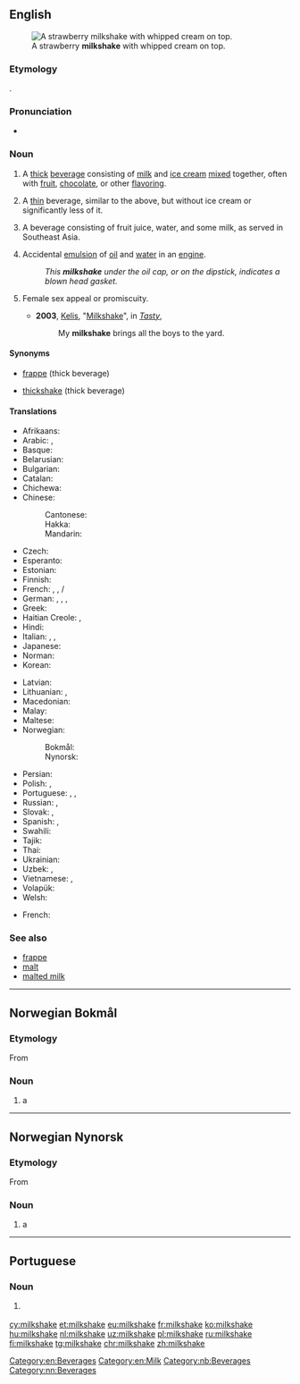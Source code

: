 {{also|milk-shake}}
==English==
{{wikipedia}}
[[Image:Strawberry milkshake.jpg|thumb|A strawberry '''milkshake''' with whipped cream on top.]]

===Etymology===
{{compound|milk|shake|lang=en}}.

===Pronunciation===
* {{audio|en-us-milkshake.ogg|Audio (US)|lang=en}}

===Noun===
{{en-noun}}

# A [[thick]] [[beverage]] consisting of [[milk]] and [[ice cream]] [[mixed]] together, often with [[fruit]], [[chocolate]], or other [[flavoring]].
# {{context|New England|Australia|New Zealand|lang=en}} A [[thin]] beverage, similar to the above, but without ice cream or significantly less of it.
# A beverage consisting of fruit juice, water, and some milk, as served in Southeast Asia.
#{{context|analogy|mechanics|familiar|lang=en}} Accidental [[emulsion]] of [[oil]] and [[water]] in an [[engine]].
#:''This '''milkshake''' under the oil cap, or on the dipstick, indicates a blown head gasket.''
# {{context|slang|lang=en}} Female sex appeal or promiscuity.
#* '''2003''', [[w:Kelis|Kelis]], "[[w:Milkshake (song)|Milkshake]]", in ''[[w:Tasty|Tasty]]'',
#*: My '''milkshake''' brings all the boys to the yard.

====Synonyms====
* {{sense|New England}} [[frappe]] (thick beverage)
* {{sense|Australia|and|New Zealand}} [[thickshake]] (thick beverage)

====Translations====
{{trans-top|milk and ice cream beverage}}
* Afrikaans: {{t|af|melkskommel}}
* Arabic: {{t|ar|مْيْلْك شَيْك|m}}, {{t|ar|مَخْفْوْق اَلْحَلْيْب|m}}
* Basque: {{t|eu|irabiaki}}
* Belarusian: {{t|be|малочны кактэйль|m|tr=malóčny kaktéjlʹ|sc=Cyrl}}
* Bulgarian: {{t|bg|млечен шейк|m|tr=mléčen šejk|sc=Cyrl}}
* Catalan: {{t|ca|batut de llet|m}}
* Chichewa: {{t|ny|chakumwa chamkaka}}
* Chinese:
*: Cantonese: {{t|yue|奶昔|tr=naai⁵sik¹|sc=Hani}}
*: Hakka: {{t|hak|奶昔|tr=nài-sî|sc=Hani}}
*: Mandarin: {{t+|cmn|奶昔|tr=nǎixī, nǎixí|sc=Hani}}
* Czech: {{t+|cs|koktejl|m}}
* Esperanto: {{t|eo|laktoskuaĵo}}
* Estonian: {{t|et|redel}}
* Finnish: {{t+|fi|pirtelö}}
* French: {{t+|fr|milk-shake|m}}, {{qualifier|Quebec}} {{t|fr|lait frappé|m}}, {{qualifier|Suisse romande}}/{{qualifier|New England}} {{t|fr|frappé|m}}
* German: {{t+|de|Milchmixgetränk|n}}, {{t|de|Milchmischgetränk|n}}, {{t|de|Milchmix|m}}, {{t+|de|Milchshake|m}}
* Greek: {{t+|el|μιλκσέικ|n}}
* Haitian Creole: {{t|ht|milkchèyk}}, {{t|ht|souke lèt}}
* Hindi: {{t|hi|खीर|f|tr=khīra|sc=Deva}}
* Italian: {{t+|it|frullato|m}}, {{t|it|milkshake|m}}, {{t|it|frappè|m}}
* Japanese: {{t|ja|ミルクセーキ|tr=mirukusēki|sc=Jpan}}
* Norman: {{t|nrf|lait d'poule|m}}
* Korean: {{t|ko|밀크셰이크|sc=Hang}}
{{trans-mid}}
* Latvian: {{t|lv|kokteilis|m}}
* Lithuanian: {{t|lt|kokteilis|m}}, {{t|lt|pieno kokteilis|m}}
* Macedonian: {{t|mk|милкшејк|m|tr=mílkšejk|sc=Cyrl}}
* Malay: {{t|ms|susu kocak}}
* Maltese: {{t|mt|ħalib tal-kulur}}
* Norwegian:
*: Bokmål: {{t|nb|milkshake|m}}
*: Nynorsk: {{t|nn|milkshake|m}}
* Persian: {{t|fa|میلک شیک|tr=milk šayk|sc=fa-Arab}}
* Polish: {{t+|pl|shake|m}}, {{t|pl|koktail mleczny|m}}
* Portuguese: {{t+|pt|batida|f}}, {{t+|pt|vitamina|f}}, {{t|pt|milkshake|m}}
* Russian: {{t|ru|моло́чный кокте́йль|m|tr=molóčnyj koktɛ́jlʹ}}, {{t+|ru|кокте́йль|m|tr=koktɛ́jlʹ}}
* Slovak: {{t|sk|koktajl|m}}, {{t|sk|koktejl|m}}
* Spanish: {{t+|es|batido|m}}, {{t+|es|licuado|m}}
* Swahili: {{t|sw|sharubati}}
* Tajik: {{t|tg|коктейли ширӣ|sc=Cyrl}}
* Thai: {{t|th|นมปั่น|tr=nohmbpan}}
* Ukrainian: {{t|uk|молочний коктейль|m|tr=molóčnyj koktéjlʹ|sc=Cyrl}}
* Uzbek: {{t+|uz|ichimlik}}, {{t+|uz|sutli kokteyl}}
* Vietnamese: {{t|vi|loại kem sưa}}, {{t+|vi|trộn}}
* Volapük: {{t|vo|miligamigot}}
* Welsh: {{t+|cy|ysgytlaeth|m}}
{{trans-bottom}}
{{trans-top|emulsion of oil and water in an engine}}
* French: {{t+|fr|mayonnaise|f}}
{{trans-mid}}
{{trans-bottom}}

===See also===
* [[frappe]]
* [[malt]]
* [[malted milk]]

[[Category:en:Beverages]]
[[Category:en:Milk]]

----

==Norwegian Bokmål==
{{wikipedia|lang=no}}

===Etymology===
From {{etyl|en|nb}} {{term|milkshake|lang=en}}

===Noun===
{{head|nb|noun|g=m|definite singular|milkshaken|indefinite plural|milkshaker|definite plural|milkshakene}}

# a {{l|en|milkshake}}

[[Category:nb:Beverages]]

----

==Norwegian Nynorsk==
{{wikipedia|lang=nn}}

===Etymology===
From {{etyl|en|nn}} {{term|milkshake|lang=en}}

===Noun===
{{head|nn|noun|g=m|definite singular|milkshaken|indefinite plural|milkshakar|definite plural|milkshakane}}

# a {{l|en|milkshake}}

[[Category:nn:Beverages]]

----

==Portuguese==

===Noun===
{{pt-noun|m}}

# {{l/en|milkshake}} {{gloss|milk and ice cream beverage}}

[[cy:milkshake]]
[[et:milkshake]]
[[eu:milkshake]]
[[fr:milkshake]]
[[ko:milkshake]]
[[hu:milkshake]]
[[nl:milkshake]]
[[uz:milkshake]]
[[pl:milkshake]]
[[ru:milkshake]]
[[fi:milkshake]]
[[tg:milkshake]]
[[chr:milkshake]]
[[zh:milkshake]]